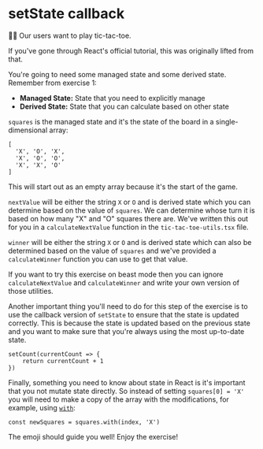 # setState callback

👨‍💼 Our users want to play tic-tac-toe.

<callout-info class="aside">
	If you've gone through React's official tutorial, this was originally lifted
	from that.
</callout-info>

You're going to need some managed state and some derived state. Remember from
exercise 1:

- **Managed State:** State that you need to explicitly manage
- **Derived State:** State that you can calculate based on other state

`squares` is the managed state and it's the state of the board in a
single-dimensional array:

```
[
  'X', 'O', 'X',
  'X', 'O', 'O',
  'X', 'X', 'O'
]
```

This will start out as an empty array because it's the start of the game.

`nextValue` will be either the string `X` or `O` and is derived state which you
can determine based on the value of `squares`. We can determine whose turn it is
based on how many "X" and "O" squares there are. We've written this out for you
in a `calculateNextValue` function in the `tic-tac-toe-utils.tsx` file.

`winner` will be either the string `X` or `O` and is derived state which can
also be determined based on the value of `squares` and we've provided a
`calculateWinner` function you can use to get that value.

If you want to try this exercise on beast mode then you can ignore
`calculateNextValue` and `calculateWinner` and write your own version of those
utilities.

Another important thing you'll need to do for this step of the exercise is to
use the callback version of `setState` to ensure that the state is updated
correctly. This is because the state is updated based on the previous state and
you want to make sure that you're always using the most up-to-date state.

```tsx
setCount(currentCount => {
	return currentCount + 1
})
```

Finally, something you need to know about state in React is it's important that
you not mutate state directly. So instead of setting `squares[0] = 'X'` you will
need to make a copy of the array with the modifications, for example, using
[`with`](https://developer.mozilla.org/en-US/docs/Web/JavaScript/Reference/Global_Objects/Array/with):

```tsx
const newSquares = squares.with(index, 'X')
```

The emoji should guide you well! Enjoy the exercise!
